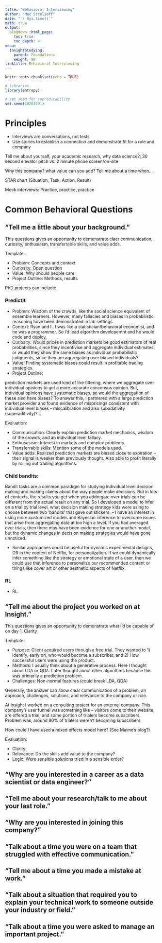 ```yaml
---
title: "Behavioral Interviewing"
author: "Mac Strelioff"
date: "`r Sys.time()`"
math: true
output:
  blogdown::html_page:
    toc: true
    toc_depth: 4
menu:
  InsightStudying:
    parent: Foundations
    weight: 99
linktitle: Behavioral Interviewing
---
```


```r
knitr::opts_chunk$set(echo = TRUE)

# libraries
library(entropy)

# set seed for reproducability
set.seed(10201991)
```

# Principles

- Interviews are conversations, not tests
- Use stories to establish a connection and demonstrate fit for a role and company


Tell me about yourself, your academic research, why data science?; 30 second elevator pitch vs. 2 minute phone screen/on-site

Why this company? what value can you add? Tell me about a time when… 

STAR chart (Situation, Task, Action, Result)

Mock interviews: Practice, practice, practice 

# Common Behavioral Questions

## "Tell me a little about your background."

This questions gives an opportunity to demonstrate claer communication, curiosity, enthusiasm, transferrable skills, and value adds. 

Template: 

- Problem: Concepts and context
- Curiosity: Open question
- Value: Why should people care
- Project Outline: Methods, results

PhD projects can include: 

### PredictIt 

- Problem: Wisdom of the crowds, like the social science equivalent of ensemble learners. However, many fallacies and biases in probabilistic reasoning hove been demonstrated in lab settings. 
- Context: Ryan and I.. I was like a statistician/behavioral economist, and he was a programmer. So I'd lead algorithm developemnt and he would code and deploy.
- Curiosity: Would prices in prediction markets be good estimators of real probabilities, since they incentivise and aggregate individual estimates, or would they show the same biases as individual probabilistic judgments, since they are aggregating over biased individuals? 
- Value: Finding systematic biases could result in profitable trading strategies.
- Project Outline: 

prediction markets are used kind of like filtering, where we aggregate over individual opinions to get a more accurate concensus opinion. But, individual opinions have systematic biases, so would the aggregation of these also have biases? To answer this, I partnered with a large prediction market provider and found evidence of mispricings consistent with individual level biases -- miscalibration and also subadativity (superaditivity)?... 

Evaluation:

- Communication: Clearly explain prediction market mechanics, wisdom of the crowds, and an individual level fallacy. 
- Enthusasism: Interest in markets and complex problems. 
- Transferrable skills: Mention some of the models used.
- Value adds: Realized prediction markets are biased close to expiration -- their signal is weaker than previously thought. Also able to profit literally by rolling out trading algorithms. 


### Child bandits: 

Bandit tasks are a common paradigm for studying individual level decision making and making claims about the way people make decisions. But in lots of contexts, the results you get when you addregate over trials can be different from the actual result on any trial. So I developed a model to infer on a trial by trial level, what decision making strategy kids were using to choose between two 'bandits' that gave out stickers. -- I have an interest in using more customized models and Bayesian inference to overcome issues that arise from aggregating data at too high a level. If you had averaged over trials, then there may have been evidence for one or another model, but the dynamic changes in decision making strategies would have gone unnoticed. 

- Similar approaches could be useful for dynamic experimental designs, OR in the context of Netflix, for personalization. If we could dynamically infer something like the strategy or emotional state of a user, then we could use that inference to personalize our recommended content or things like cover art or other aesthetic aspects of Netflix. 

### RL

- RL. 

## "Tell me about the project you worked on at Insight."

This questions gives an opportunity to demonstrate what I'd be capable of on day 1. Clarity 

Template: 

- Purpose: Client acquired users through a free trial. They wanted to 1) identify, early on, who would become a subscriber, and 2) How successful users were using the product. 
- Methods: I usually think about a generative process. Here I thought about LDA or QDA. Later thought about other algorithms because this was primarily a prediction problem. 
- Challenges: Non-normal features (could break LDA, QDA)

Generally, the answer can show clear communication of a problem, an approach, challenges, solutions, and relevance to the company or role.

At Insight I worked on a consulting project for an external company. This company's user funnel was something like -- visitors come to their website, are offered a trial, and some portion of trialers become subscribers. Problem was, around 80% of trialers weren't becoming subscribers. 

How could I have used a mixed effects model here? (See Maime's blog?)

Evaluation: 

- Clarity: 
- Relevance: Do the skills add value to the company? 
- Logic: Were sensible solutions tried in a sensible order? 

## "Why are you interested in a career as a data scientist or data engineer?"



## "Tell me about your research/talk to me about your last role."



## "Why are you interested in joining this company?"


## "Talk about a time you were on a team that struggled with effective communication." 


## "Tell me about a time you made a mistake at work." 


## "Talk about a situation that required you to explain your technical work to someone outside your industry or field."


## "Talk about a time you were asked to manage an important project." 
































